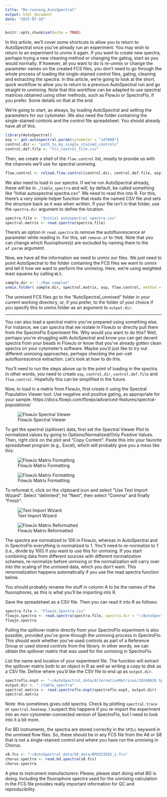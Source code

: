 ```yaml
---
title: "Re-running_AutoSpectral"
output: html_document
date: "2025-07-10"
---
```


```r
knitr::opts_chunk$set(echo = TRUE)
```

In this article, we'll cover some shortcuts to allow you to return to AutoSpectral once you've already run an experiment. You may wish to return to an experiment to unmix it again. If you want to create new spectra, perhaps trying a new cleaning method or changing the gating, start as you would normally. If however, all you want to do is re-unmix or change the parameter names on the created FCS files, you don't need to go through the whole process of loading the single-stained control files, gating, cleaning and extracting the spectra. In this article, we're going to look at the short, quick
workflow to allow you to return to a previous AutoSpectral run and go straight 
to unmixing. Note that this workflow can be adapted to use spectral matrices
obtained using other methods, such as FlowJo or SpectroFlo, if you prefer. Some
details on that at the end.

We're going to start, as always, by loading AutoSpectral and setting the parameters
for our cytometer. We also need the folder containing the single-stained controls
and the control file spreadsheet. You should already have all of this.

```r
library(AutoSpectral)
asp <- get.autospectral.param(cytometer = "id7000")
control.dir <- "path_to_my_single_stained_controls"
control.def.file <- "fcs_control_file.csv"
```

Then, we create a shell of the `flow.control` list, mostly to provide us with
the channels we'll use for spectral unmixing.

```r
flow.control <- reload.flow.control(control.dir, control.def.file, asp)
```

We also need to load in our spectra. If we've run AutoSpectral already, these
will be in `./table_spectra` and will, by default, be called something like
"Initial autospectral spectra.csv". We need to read this into R. For this, there's
a very simple helper function that reads the named CSV file and sets the structure
back as it was when written. If your file isn't in that folder, use the
`spectra.dir` argument to define the location.

```r
spectra.file <- "Initial autospectral spectra.csv"
spectral.matrix <- read.spectra(spectra.file)
```

There's an option in `read.spectra` to remove the autofluorescence `AF` parameter
while reading in. For this, set `remove.af` to `TRUE`. Note that you can change
which fluorophore(s) are excluded by naming them to the `af.param` argument.

Now, we have all the information we need to unmix our files. We just need to
point AutoSpectral to the folder containing the FCS files we want to unmix and
tell it how we want to perform the unmixing. Here, we're using weighted least
squares by calling `WLS`.

```r
sample.dir <- "./Raw samples"
unmix.folder( sample.dir, spectral.matrix, asp, flow.control, method = "WLS" )
```

The unmixed FCS files go to the "AutoSpectral_unmixed" folder in your current
working directory, or, if you prefer, to the folder of your choice if you
specify this to unmix.folder as an argument to `output.dir`.


----------

You can also load a spectral matrix you've prepared using something else. For
instance, we can spectra that we isolate in FlowJo or directly pull them from
the SpectroFlo Experiment file. Why would you want to do this? Well, perhaps
you're struggling with AutoSpectral and know you can get decent spectra from your
beads in FlowJo or know that you've already gotten clean spectra on your
cytometer's software. Maybe you'd just like to try out different unmixing approaches,
perhaps checking the per-cell autofluorescence extraction. Let's look at how to
do this.

You'll need to run the steps above up to the point of loading in the spectra. In
other words, you need to create `asp`, `control.dir`, `control.def.file` and
`flow.control`. Hopefully this can be simplified in the future.

Now, to load in a matrix from FlowJo, first create it using the Spectral
Population Viewer tool. Use negative and positive gating, as appropriate for your
sample.
https://docs.flowjo.com/flowjo/advanced-features/spectral-populations/


![FlowJo Spectral Viewer](figures/FlowJo_Spectral_Viewer.jpg)

To get the spectral (spillover) data, first set the Spectral Viewer Plot to
normalized values by going to Options/Normalized/Only Positive Values. Then,
right click on the plot and "Copy Content". Paste this into your favorite
spreadsheet program (e.g., Excel), which will probably give you a mess like this:

![FlowJo Matrix Formatting](figures/FlowJo_matrix_formatting.png)


![FlowJo Matrix Formatting](figures/Reformatted_FlowJo_Matrix.jpg)


To reformat it, click on the clipboard icon and select "Use Text Import Wizard".
Select "delimited", hit "Next", then select "Comma" and finally "Finish".

![Text Import Wizard](figures/Text_import_wizard.jpg)


![FlowJo Matrix Reformatted](figures/Reformatted_FlowJo_Matrix.jpg)


The spectra are normalized to 100 in FlowJo, whereas in AutoSpectral and in SpectroFlo everything is normalized to 1. You'll need to re-normalize to 1 (i.e., divide by 100) if you want to use this for unmixing. If you start combining data from different sources with different normalization schemes, re-normalize before unmixing or the normalization will carry over into the scaling of the unmixed data, which you don’t want. This renormalization happens automatically if you use the read.spectra function below.

You should probably rename the stuff in column A to be the names of the
fluorophores, as this is what you'll be importing into R.

Save the spreadsheet as a CSV file. Then you can read it into R as follows:

```r
spectra.file <- "FlowJo_Spectra.csv"
flowjo.spectra <- read.spectra(spectra.file, spectra.dir = "~/AutoSpectral_data/AlternativeMatrices/")
flowjo.spectra
```


Pulling the spillover matrix directly from your SpectroFlo experiment is also
possible, provided you've gone through the unmixing process in SpectroFlo. This
should work whether you've used controls as part of a Reference Group or used
stored controls from the library. In other words, we can obtain the spillover
matrix that was used for the unmixing in SpectroFlo.

List the name and location of your experiment file. The function will extract
the spillover matrix both to an object in R as well as writing a copy to disk
as a CSV file. Define where you'd like the CSV file to end up as `output.dir`.

```r
spectroflo.expt <- "~/AutoSpectral_data/AlternativeMatrices/20240620 Spectral Symposium-poor cell unmixed.Expt"
output.dir <- "./table_spectra"
spectral.matrix <- read.spectroflo.expt(spectroflo.expt, output.dir)
spectral.matrix
```
Note: this sometimes gives odd spectra. Check by plotting `spectral.trace` or `spectral.heatmap`. I suspect this happens if you re-import the experiment into an non-cytometer-connected version of SpectroFlo, but I need to look into it a bit more.


For BD instruments, the spectra are stored correctly in the `SPILL` keyword in the unmixed flow files. So, these should be in any FCS file from the A8 or S8 that is not a single-stained control and where you have run the unmixing in Chorus.


```r
s8.fcs <- "~/AutoSpectral_data/S8_data/BP0323502_1.fcs"
chorus.spectra <- read.bd.spectra(s8.fcs)
chorus.spectra
```

A plea to instrument manufacturers: Please, please start doing what BD is doing.
Including the fluorophore spectra used for the unmixing calculation in the FCS 
file provides really important information for QC and reproducibility.




